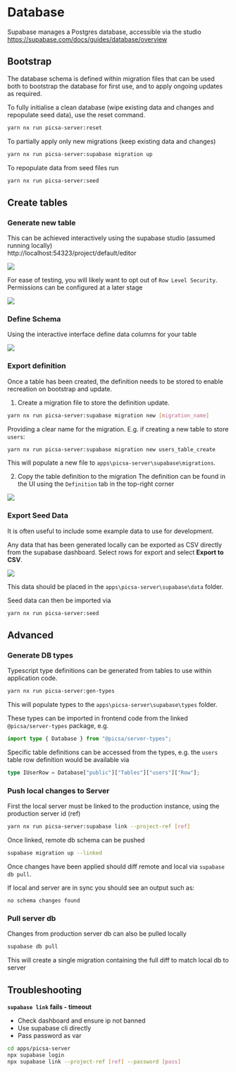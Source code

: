 # Database

Supabase manages a Postgres database, accessible via the studio
https://supabase.com/docs/guides/database/overview

## Bootstrap

The database schema is defined within migration files that can be used both to bootstrap the database for first use, and to apply ongoing updates as required.

To fully initialise a clean database (wipe existing data and changes and repopulate seed data), use the reset command.

```sh
yarn nx run picsa-server:reset
```

To partially apply only new migrations (keep existing data and changes)

```sh
yarn nx run picsa-server:supabase migration up
```

To repopulate data from seed files run

```sh
yarn nx run picsa-server:seed
```

## Create tables

### Generate new table

This can be achieved interactively using the supabase studio (assumed running locally)  
http://localhost:54323/project/default/editor

![](./images/db-table-create.png)

For ease of testing, you will likely want to opt out of `Row Level Security`. Permissions can be configured at a later stage

![](./images/db-table-rls.png)

### Define Schema

Using the interactive interface define data columns for your table

![](./images/db-table-columns.png)

### Export definition

Once a table has been created, the definition needs to be stored to enable recreation on bootstrap and update.

1. Create a migration file to store the definition update.

```sh
yarn nx run picsa-server:supabase migration new [migration_name]
```

Providing a clear name for the migration. E.g. if creating a new table to store `users`:

```sh
yarn nx run picsa-server:supabase migration new users_table_create
```

This will populate a new file to `apps\picsa-server\supabase\migrations`.

2. Copy the table definition to the migration
   The definition can be found in the UI using the `Definition` tab in the top-right corner

![](./images/db-definition.png)

### Export Seed Data

It is often useful to include some example data to use for development.

Any data that has been generated locally can be exported as CSV directly from the supabase dashboard.
Select rows for export and select **Export to CSV**.

![](./images/db-seed-export.png)

This data should be placed in the `apps\picsa-server\supabase\data` folder.

Seed data can then be imported via

```sh
yarn nx run picsa-server:seed
```

## Advanced

### Generate DB types

Typescript type definitions can be generated from tables to use within application code.

```sh
yarn nx run picsa-server:gen-types
```

This will populate types to the `apps\picsa-server\supabase\types` folder.

These types can be imported in frontend code from the linked `@picsa/server-types` package, e.g.

```ts
import type { Database } from "@picsa/server-types";
```

Specific table definitions can be accessed from the types, e.g. the `users` table row definition would be available via

```ts
type IUserRow = Database["public"]["Tables"]["users"]["Row"];
```

### Push local changes to Server
First the local server must be linked to the production instance, using the production server id (ref)

```sh
yarn nx run picsa-server:supabase link --project-ref [ref]
```

Once linked, remote db schema can be pushed

```sh
supabase migration up --linked
```
Once changes have been applied should diff remote and local via `supabase db pull`.

If local and server are in sync you should see an output such as: 
```
no schema changes found
```

### Pull server db

Changes from production server db can also be pulled locally

```sh
supabase db pull
```

This will create a single migration containing the full diff to match local db to server

## Troubleshooting

**`supabase link` fails - timeout**

- Check dashboard and ensure ip not banned
- Use supabase cli directly
- Pass password as var

```sh
cd apps/picsa-server
npx supabase login
npx supabase link --project-ref [ref] --password [pass]
```
